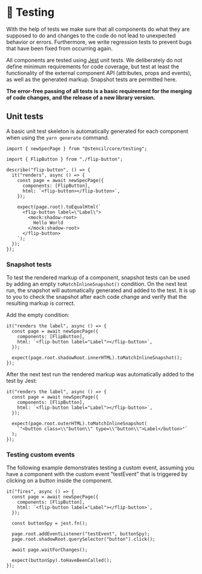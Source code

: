 
<Meta title="Requirements/Testing" />

# 🤖 Testing

With the help of tests we make sure that all components do what they are
supposed to do and changes to the code do not lead to unexpected behavior or
errors. Furthermore, we write regression tests to prevent bugs that have been
fixed from occurring again.

All components are tested using [Jest](https://jestjs.io/) unit tests. We
deliberately do not define minimum requirements for code coverage, but test at
least the functionality of the external component API (attributes, props and
events), as well as the generated markup. Snapshot tests are permitted here.

**The error-free passing of all tests is a basic requirement for the merging of
code changes, and the release of a new library version.**

## Unit tests

A basic unit test skeleton is automatically generated for each component when
using the `yarn generate` command.

```tsx
import { newSpecPage } from "@stencil/core/testing";

import { FlipButton } from "./flip-button";

describe("flip-button", () => {
  it("renders", async () => {
    const page = await newSpecPage({
      components: [FlipButton],
      html: `<flip-button></flip-button>`,
    });

    expect(page.root).toEqualHtml(`
      <flip-button label=\"Label\">
        <mock:shadow-root>
          Hello World
        </mock:shadow-root>
      </flip-button>
    `);
  });
});
```

### Snapshot tests

To test the rendered markup of a component, snapshot tests can be used by adding
an empty `toMatchInlineSnapshot()` condition. On the next test run, the snapshot
will automatically generated and added to the test. It is up to you to check the
snapshot after each code change and verify that the resulting markup is correct.

Add the empty condition:

```tsx
it("renders the label", async () => {
  const page = await newSpecPage({
    components: [FlipButton],
    html: `<flip-button label="Label"></flip-button>`,
  });

  expect(page.root.shadowRoot.innerHTML).toMatchInlineSnapshot();
});
```

After the next test run the rendered markup was automatically added to the test
by Jest:

```tsx
it("renders the label", async () => {
  const page = await newSpecPage({
    components: [FlipButton],
    html: `<flip-button label="Label"></flip-button>`,
  });

  expect(page.root.outerHTML).toMatchInlineSnapshot(
    `"<button class=\\"button\\" type=\\"button\\">Label</button>"`
  );
});
```

### Testing custom events

The following example demonstrates testing a custom event, assuming you have a
component with the custom event "testEvent" that is triggered by clicking on a
button inside the component.

```tsx
it("fires", async () => {
  const page = await newSpecPage({
    components: [FlipButton],
    html: `<flip-button label="Label"></flip-button>`,
  });

  const buttonSpy = jest.fn();

  page.root.addEventListener("testEvent", buttonSpy);
  page.root.shadowRoot.querySelector("button").click();

  await page.waitForChanges();

  expect(buttonSpy).toHaveBeenCalled();
});
```
